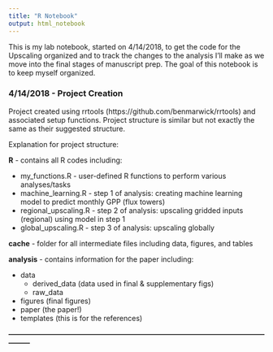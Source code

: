 ```yaml
---
title: "R Notebook"
output: html_notebook
---
```


This is my lab notebook, started on 4/14/2018, to get the code for the Upscaling organized and to track the changes to the analysis I'll make as we move into the final stages of manuscript prep. The goal of this notebook is to keep myself organized. 

### 4/14/2018 - Project Creation
Project created using rrtools (https://github.com/benmarwick/rrtools) and associated setup functions. Project structure is similar but not exactly the same as their suggested structure.

Explanation for project structure:

**R** - contains all R codes including:

* my_functions.R - user-defined R functions to perform various analyses/tasks
* machine_learning.R - step 1 of analysis: creating machine learning model to predict monthly GPP (flux towers)
* regional_upscaling.R - step 2 of analysis: upscaling gridded inputs (regional) using model in step 1
* global_upscaling.R - step 3 of analysis: upscaling globally

**cache** - folder for all intermediate files including data, figures, and tables

**analysis** - contains information for the paper including: 

* data
    + derived_data (data used in final & supplementary figs)
    + raw_data 
* figures (final figures)
* paper (the paper!)
* templates (this is for the references)

**---------------------------------------------------------------------------------------------------------------------**
